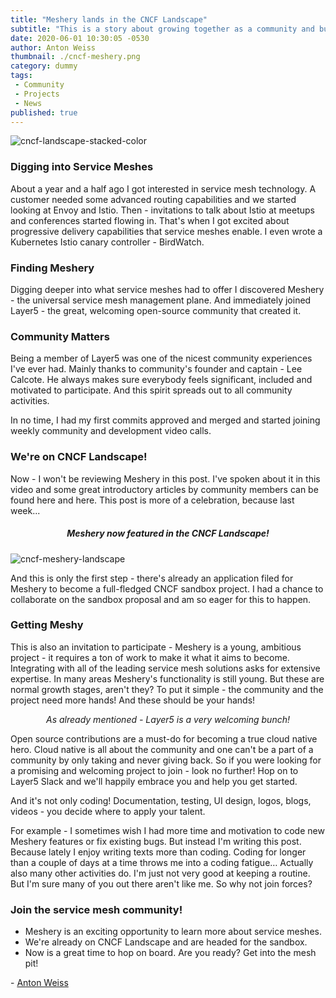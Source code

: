 ```yaml
---
title: "Meshery lands in the CNCF Landscape"
subtitle: "This is a story about growing together as a community and building a project that matters."
date: 2020-06-01 10:30:05 -0530
author: Anton Weiss
thumbnail: ./cncf-meshery.png
category: dummy
tags:
 - Community
 - Projects
 - News
published: true
---
```



<BlogWrapper>

<img src={cncf} className="image-right" alt="cncf-landscape-stacked-color" />

### Digging into Service Meshes

About a year and a half ago I got interested in service mesh technology. A customer needed some advanced routing capabilities and we started looking at Envoy and Istio. Then - invitations to talk about Istio at meetups and conferences started flowing in. That's when I got excited about progressive delivery capabilities that service meshes enable. I even wrote a Kubernetes Istio canary controller - BirdWatch.

### Finding Meshery

Digging deeper into what service meshes had to offer I discovered Meshery - the universal service mesh management plane. And immediately joined Layer5 - the great, welcoming open-source community that created it.

### Community Matters

Being a member of Layer5 was one of the nicest community experiences I've ever had. Mainly thanks to community's founder and captain - Lee Calcote. He always makes sure everybody feels significant, included and motivated to participate. And this spirit spreads out to all community activities.

In no time, I had my first commits approved and merged and started joining weekly community and development video calls.

### We're on CNCF Landscape!

Now - I won't be reviewing Meshery in this post. I've spoken about it in this video and some great introductory articles by community members can be found here and here. This post is more of a celebration, because last week...

<h5 align="center"><i>Meshery now featured in the CNCF Landscape!</i></h5>

<img src={cncfmeshery} className="image-center" alt="cncf-meshery-landscape" />

And this is only the first step - there's already an application filed for Meshery to become a full-fledged CNCF sandbox project. I had a chance to collaborate on the sandbox proposal and am so eager for this to happen.

### Getting Meshy

This is also an invitation to participate - Meshery is a young, ambitious project - it requires a ton of work to make it what it aims to become. Integrating with all of the leading service mesh solutions asks for extensive expertise. In many areas Meshery's functionality is still young. But these are normal growth stages, aren't they? To put it simple - the community and the project need more hands! And these should be your hands!

<p align="center"><i>As already mentioned - Layer5 is a very welcoming bunch!</i></p>

Open source contributions are a must-do for becoming a true cloud native hero. Cloud native is all about the community and one can't be a part of a community by only taking and never giving back. So if you were looking for a promising and welcoming project to join - look no further! Hop on to Layer5 Slack and we'll happily embrace you and help you get started.

And it's not only coding! Documentation, testing, UI design, logos, blogs, videos - you decide where to apply your talent.

For example - I sometimes wish I had more time and motivation to code new Meshery features or fix existing bugs. But instead I'm writing this post. Because lately I enjoy writing texts more than coding. Coding for longer than a couple of days at a time throws me into a coding fatigue… Actually also many other activities do. I'm just not very good at keeping a routine. But I'm sure many of you out there aren't like me. So why not join forces?

### Join the service mesh community!

* Meshery is an exciting opportunity to learn more about service meshes.
* We're already on CNCF Landscape and are headed for the sandbox.
* Now is a great time to hop on board. Are you ready? Get into the mesh pit!

\- [Anton Weiss](https://twitter.com/antweiss)

</BlogWrapper>
